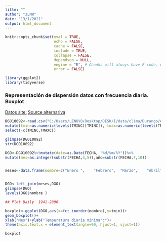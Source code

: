 ```yaml
---
title: ""
author: "JLMR"
date: "13/1/2021"
output: html_document
---
```




```r
knitr::opts_chunk$set(eval = TRUE, 
                      echo = FALSE, 
                      cache = FALSE,
                      include = TRUE,
                      collapse = FALSE,
                      dependson = NULL,
                      engine = "R", # Chunks will always have R code, unless noted
                      error = FALSE)                     

```






```r

library(ggplot2)
library(tidyverse)
```






### Representación de dispersión datos con frecuencia diaria. Boxplot

[Datos  site:](http://smn.cna.gob.mx/es/climatologia/informacion-climatologica)
[Source alternariva](http://atlasclimatico.unam.mx/RRDM/)

```r

DGO10092<-read.csv("C:/Users/LENOVO/Desktop/DESK/I/data/clima/Durango/ema10092_base.csv")%>%
mutate(tmin=as.numeric(levels(TMINC)[TMINC]), tmax=as.numeric(levels(TMAXC)[TMAXC]))%>%
select(-c(TMINC,TMAXC))

glimpse(DGO10092)
str(DGO10092)

DGO<-DGO10092%>%mutate(date=as.Date(FECHA, "%d/%m/%Y"))%>%
mutate(mes=as.integer(substr(FECHA,4,5)),año=substr(FECHA,7,10))


meses<-data.frame(nombre=c("Enero ",	"Febrero",	"Marzo",	"Abril",	"Mayo",	"Junio",	"Julio",	"Agosto",	"Septiembre",	"Octubre",	"Noviembre",	"Diciembre"),mes=seq(1, 12, by=1))


DGO<-left_join(meses,DGO)
glimpse(DGO)
levels(DGO$nombre )

## Plot Daily  1941-2000

boxplot<-ggplot(DGO,aes(x=fct_inorder(nombre),y=tmin))+
geom_boxplot()+
xlab("Mes")+ylab("Temperatura diaria mínima°c")+
theme(axis.text.x = element_text(angle=90, hjust=1, vjust=1))

boxplot
```
